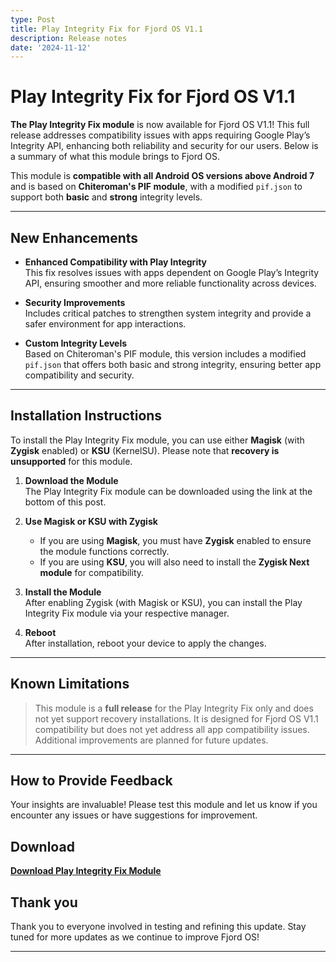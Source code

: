 ```yaml
---
type: Post
title: Play Integrity Fix for Fjord OS V1.1
description: Release notes
date: '2024-11-12'
---
```


# Play Integrity Fix for Fjord OS V1.1

**The Play Integrity Fix module** is now available for Fjord OS V1.1! This full release addresses compatibility issues with apps requiring Google Play’s Integrity API, enhancing both reliability and security for our users. Below is a summary of what this module brings to Fjord OS.

This module is **compatible with all Android OS versions above Android 7** and is based on **Chiteroman's PIF module**, with a modified `pif.json` to support both **basic** and **strong** integrity levels.

---

## New Enhancements

* **Enhanced Compatibility with Play Integrity**  
  This fix resolves issues with apps dependent on Google Play’s Integrity API, ensuring smoother and more reliable functionality across devices.

* **Security Improvements**  
  Includes critical patches to strengthen system integrity and provide a safer environment for app interactions.

* **Custom Integrity Levels**  
  Based on Chiteroman's PIF module, this version includes a modified `pif.json` that offers both basic and strong integrity, ensuring better app compatibility and security.

---

## Installation Instructions

To install the Play Integrity Fix module, you can use either **Magisk** (with **Zygisk** enabled) or **KSU** (KernelSU). Please note that **recovery is unsupported** for this module.

1. **Download the Module**  
   The Play Integrity Fix module can be downloaded using the link at the bottom of this post.

2. **Use Magisk or KSU with Zygisk**  
   - If you are using **Magisk**, you must have **Zygisk** enabled to ensure the module functions correctly.
   - If you are using **KSU**, you will also need to install the **Zygisk Next module** for compatibility.

3. **Install the Module**  
   After enabling Zygisk (with Magisk or KSU), you can install the Play Integrity Fix module via your respective manager.

4. **Reboot**  
   After installation, reboot your device to apply the changes.

---

## Known Limitations

> This module is a **full release** for the Play Integrity Fix only and does not yet support recovery installations. It is designed for Fjord OS V1.1 compatibility but does not yet address all app compatibility issues. Additional improvements are planned for future updates.

---

## How to Provide Feedback

Your insights are invaluable! Please test this module and let us know if you encounter any issues or have suggestions for improvement.

## Download

**[Download Play Integrity Fix Module](https://pif.os.fjordservers.com)**

## Thank you

Thank you to everyone involved in testing and refining this update. Stay tuned for more updates as we continue to improve Fjord OS!

---
